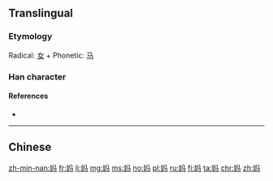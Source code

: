 {{also|媽}}
==Translingual==
{{stroke order|stroke=6}}

===Etymology===
Radical: [[女]] + Phonetic: [[马]]

===Han character===
{{Han char|rn=38|rad=女|as=03|sn=6|four=|canj=女弓女一 (VNVM)|ids=⿰[[女]][[马]]}}

====References====
* {{Han ref|kx=0256.041|hdz=21029.050|uh=5988|ud=22920}}

----

==Chinese==
{{zh-see|媽}}

[[zh-min-nan:妈]]
[[fr:妈]]
[[li:妈]]
[[mg:妈]]
[[ms:妈]]
[[no:妈]]
[[pl:妈]]
[[ru:妈]]
[[fi:妈]]
[[ta:妈]]
[[chr:妈]]
[[zh:妈]]